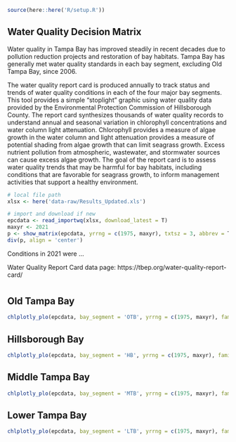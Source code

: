 <!-- # Clean Waters & Sediments -->

```r
source(here::here('R/setup.R'))
```

## Water Quality Decision Matrix

Water quality in Tampa Bay has improved steadily in recent decades due to pollution reduction projects and restoration of bay habitats. Tampa Bay has generally met water quality standards in each bay segment, excluding Old Tampa Bay, since 2006.

The water quality report card is produced annually to track status and trends of water quality conditions in each of the four major bay segments.  This tool provides a simple "stoplight" graphic using water quality data provided by the Environmental Protection Commission of Hillsborough County.  The report card synthesizes thousands of water quality records to understand annual and seasonal variation in chlorophyll concentrations and water column light attenuation.  Chlorophyll provides a measure of algae growth in the water column and light attenuation provides a measure of potential shading from algae growth that can limit seagrass growth.  Excess nutrient pollution from atmospheric, wastewater, and stormwater sources can cause excess algae growth. The goal of the report card is to assess water quality trends that may be harmful for bay habitats, including conditions that are favorable for seagrass growth, to inform management activities that support a healthy environment.   

```r
# local file path
xlsx <- here('data-raw/Results_Updated.xls')

# import and download if new
epcdata <- read_importwq(xlsx, download_latest = T)
maxyr <- 2021
p <- show_matrix(epcdata, yrrng = c(1975, maxyr), txtsz = 3, abbrev = T, historic = T, family = fml, plotly = T, width = 300, height = 700)
div(p, align = 'center')
```

Conditions in 2021 were ...  

Water Quality Report Card data page: https://tbep.org/water-quality-report-card/

# {.tabset .tabset-pills}

## Old Tampa Bay

```r
chlplotly_plo(epcdata, bay_segment = 'OTB', yrrng = c(1975, maxyr), family = fml, width = 1000, height = 300)
```

## Hillsborough Bay

```r
chlplotly_plo(epcdata, bay_segment = 'HB', yrrng = c(1975, maxyr), family = fml, width = 1000, height = 300)
```

## Middle Tampa Bay

```r
chlplotly_plo(epcdata, bay_segment = 'MTB', yrrng = c(1975, maxyr), family = fml, width = 1000, height = 300)
```

## Lower Tampa Bay

```r
chlplotly_plo(epcdata, bay_segment = 'LTB', yrrng = c(1975, maxyr), family = fml, width = 1000, height = 300)
```
  